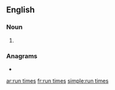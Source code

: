 {{also|runtimes|run-times}}
==English==

===Noun===
{{head|en|noun plural form}}

# {{plural of|run time|lang=en}}

===Anagrams===
* {{l|en|terminus}}

[[ar:run times]]
[[fr:run times]]
[[simple:run times]]